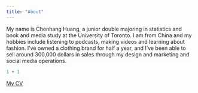 ```yaml
---
title: "About"
---
```


My name is Chenhang Huang, a junior double majoring in statistics and book and media study at the University of Toronto. I am from China and my hobbies include listening to podcasts, making videos and learning about fashion. I've owned a clothing brand for half a year, and I've been able to sell around 300,000 dollars in sales through my design and marketing and social media operations.


```r
1 + 1
```


[My CV](mycv.pdf)